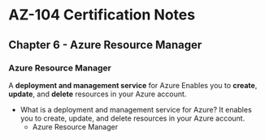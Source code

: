 # AZ-104 Certification Notes
## Chapter 6 - Azure Resource Manager

### Azure Resource Manager
A **deployment and management service** for Azure Enables you to **create**, **update**, and **delete** resources in your Azure account.

* What is a deployment and management service for Azure​? It enables you to create, update, and delete resources in your Azure account​.
	* Azure Resource Manager
